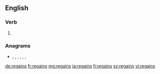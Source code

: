 ==English==

===Verb===
{{head|en|verb form}}

# {{en-third-person singular of|regain}}

===Anagrams===
* {{l|en|Angries}}, {{l|en|earings}}, {{l|en|erasing}}, {{l|en|gainers}}, {{l|en|inrages}}, {{l|en|regians}}, {{l|en|searing}}

[[de:regains]]
[[fr:regains]]
[[mg:regains]]
[[ja:regains]]
[[fi:regains]]
[[sv:regains]]
[[vi:regains]]